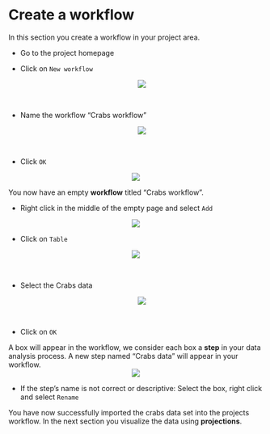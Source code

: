 # Create a workflow
In this section you create a workflow in your project area.

* Go to the project homepage
* Click on `New workflow`
<center><img src="images/Click_on_new_workflow.png"></center>\

* Name the workflow "Crabs workflow"
<center><img src="images/Name_workflow_Crabsworkflow.png"></center>\

* Click `OK`

<center><img src="images/View_workflow_empty.png"></center>

You now have an empty __workflow__ titled "Crabs workflow".

* Right click in the middle of the empty page and select `Add`

<center><img src="images/Rightclick_on_workflow_add.png"></center>


* Click on `Table`

<center><img src="images/Click_on_table.png"></center>\

* Select the Crabs data
<center><img src="images/Click_on_crabsdata_workflow.png"></center>\

* Click on `OK`

A box will appear in the workflow, we consider each box a __step__ in your data analysis process.
A new step named "Crabs data" will appear in your workflow.\
<center><img src="images/View_workflow_data_added.png"></center>

* If the step's name is not correct or descriptive: Select the box, right click and select `Rename`

You have now successfully imported the crabs data set into the projects workflow. In the next section you visualize the data using __projections__. 